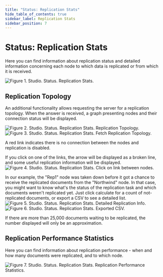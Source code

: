 ```yaml
---
title: "Status: Replication Stats"
hide_table_of_contents: true
sidebar_label: Replication Stats
sidebar_position: 7
---
```



# Status: Replication Stats

Here you can find information about replication status and detailed information concerning each node to which data is replicated or from which it is received.

![Figure 1. Studio. Status. Replication Stats.](./assets/status-replication_stats-1.png)

## Replication Topology

An additional functionality allows requesting the server for a replication topology. 
When the answer is received, a graph presenting nodes and their connection status will be displayed.

![Figure 2. Studio. Status. Replication Stats. Replication Topology.](./assets/status-replication_stats-2.png)
![Figure 3. Studio. Status. Replication Stats. Fetch Replication Topology.](./assets/status-replication_stats-3.png)

<Admonition type="note" title="Note">
A red link indicates there is no connection between the nodes and replication is disabled.
</Admonition>

If you click on one of the links, the arrow will be displayed as a broken line, and some useful replication information will be displayed.
![Figure 4. Studio. Status. Replication Stats. Click on link between nodes.](./assets/status-replication_stats-4.png)

In our example, the "Rep1" node was taken down before it got a chance to receive the replicated documents from the "Northwind" node.
In that case, you might want to know what's the status of the replication task and which documents weren't replicated yet. 
Just click calculate for a count of not-replicated documents, or export a CSV to see a detailed list.   
![Figure 5. Studio. Status. Replication Stats. Detailed Replication Info.](./assets/status-replication_stats-6.png)
![Figure 6. Studio. Status. Replication Stats. Exported CSV.](./assets/status-replication_stats-7.png)

<Admonition type="note" title="Note">
If there are more than 25,000 documents waiting to be replicated, the number displayed will only be an approximation.
</Admonition>

## Replication Performance Statistics

Here you can find information about replication performance - when and how many documents were replicated, and to which node.

![Figure 7. Studio. Status. Replication Stats. Replication Performance Statistics.](./assets/status-replication_stats-8.png)
